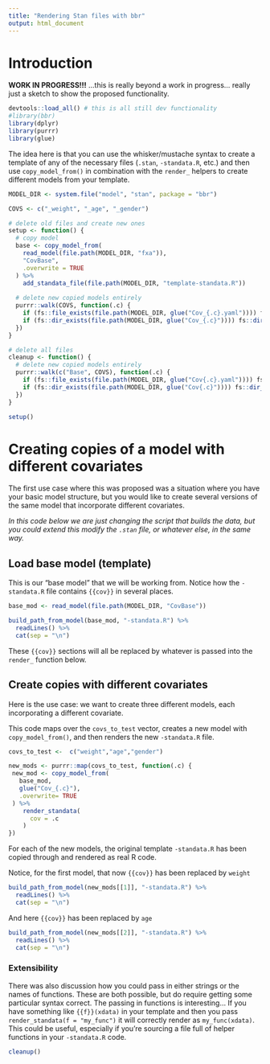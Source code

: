 ```yaml
---
title: "Rendering Stan files with bbr"
output: html_document
---
```


# Introduction

**WORK IN PROGRESS!!!** ...this is really beyond a work in progress... really just a sketch to show the proposed functionality.


```r
devtools::load_all() # this is all still dev functionality
#library(bbr)
library(dplyr)
library(purrr)
library(glue)
```

The idea here is that you can use the whisker/mustache syntax to create a template of any of the necessary files (`.stan`, `-standata.R`, etc.) and then use `copy_model_from()` in combination with the `render_` helpers to create different models from your template.

```r
MODEL_DIR <- system.file("model", "stan", package = "bbr")

COVS <- c("_weight", "_age", "_gender")

# delete old files and create new ones
setup <- function() {
  # copy model
  base <- copy_model_from(
    read_model(file.path(MODEL_DIR, "fxa")),
    "CovBase",
    .overwrite = TRUE
  ) %>%
    add_standata_file(file.path(MODEL_DIR, "template-standata.R"))
  
  # delete new copied models entirely
  purrr::walk(COVS, function(.c) {
    if (fs::file_exists(file.path(MODEL_DIR, glue("Cov_{.c}.yaml")))) fs::file_delete(file.path(MODEL_DIR, glue("Cov_{.c}.yaml")))
    if (fs::dir_exists(file.path(MODEL_DIR, glue("Cov_{.c}")))) fs::dir_delete(file.path(MODEL_DIR, glue("Cov_{.c}")))  
  })
}

# delete all files
cleanup <- function() {
  # delete new copied models entirely
  purrr::walk(c("Base", COVS), function(.c) {
    if (fs::file_exists(file.path(MODEL_DIR, glue("Cov{.c}.yaml")))) fs::file_delete(file.path(MODEL_DIR, glue("Cov{.c}.yaml")))
    if (fs::dir_exists(file.path(MODEL_DIR, glue("Cov{.c}")))) fs::dir_delete(file.path(MODEL_DIR, glue("Cov{.c}")))  
  })
}

setup()
```


# Creating copies of a model with different covariates

The first use case where this was proposed was a situation where you have your basic model structure, but you would like to create several versions of the same model that incorporate different covariates. 

_In this code below we are just changing the script that builds the data, but you could extend this modify the `.stan` file, or whatever else, in the same way._

## Load base model (template)

This is our "base model" that we will be working from.  Notice how the `-standata.R` file contains `{{cov}}` in several places.

```r
base_mod <- read_model(file.path(MODEL_DIR, "CovBase"))

build_path_from_model(base_mod, "-standata.R") %>%
  readLines() %>%
  cat(sep = "\n")
```

These `{{cov}}` sections will all be replaced by whatever is passed into the `render_` function below.

## Create copies with different covariates

Here is the use case: we want to create three different models, each incorporating a different covariate.

This code maps over the `covs_to_test` vector, creates a new model with `copy_model_from()`, and then renders the new `-standata.R` file.

```r
covs_to_test <-  c("weight","age","gender")

new_mods <- purrr::map(covs_to_test, function(.c) {
 new_mod <- copy_model_from(
   base_mod,
   glue("Cov_{.c}"),
   .overwrite= TRUE
 ) %>%
    render_standata(
      cov = .c
    )
})
```

For each of the new models, the original template `-standata.R` has been copied through and rendered as real R code.

Notice, for the first model, that now `{{cov}}` has been replaced by `weight`

```r
build_path_from_model(new_mods[[1]], "-standata.R") %>%
  readLines() %>%
  cat(sep = "\n")
```

And here `{{cov}}` has been replaced by `age`

```r
build_path_from_model(new_mods[[2]], "-standata.R") %>%
  readLines() %>%
  cat(sep = "\n")
```

### Extensibility
There was also discussion how you could pass in either strings or the names of functions. These are both possible, but do require getting some particular syntax correct. The passing in functions is interesting... If you have something like `{{f}}(xdata)` in your template and then you pass `render_standata(f = "my_func")` it will correctly render as `my_func(xdata)`. This could be useful, especially if you're sourcing a file full of helper functions in your `-standata.R` code.

```r
cleanup()
```

